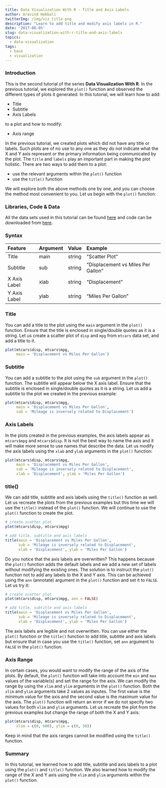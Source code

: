 ```yaml
---
title: Data Visualization With R - Title and Axis Labels
author: Aravind Hebbali
twitterImg: /img/viz_title.png
description: "Learn to add title and modify axis labels in R."
date: '2017-06-05'
slug: data-visualization-with-r-title-and-axis-labels
topics:
  - data-visualization
tags:
  - base
  - visualization
---
```


### Introduction

This is the second tutorial of the series **Data Visualization With R**. In the previous tutorial, we explored the `plot()` function and observed the different types of plots it generated. In this tutorial, we will learn how to add:

- Title
- Subtitle
- Axis Labels

to a plot and how to modify:

- Axis range

In the previous tutorial, we created plots which did not have any title or labels. Such plots are of no use to any one as they do not indicate what the X and Y axis represent or the primary information being communicated by the plot. The `title` and `labels` play an important part in making the plot holistic. There are two ways to add them to a plot:

- use the relevant arguments within the `plot()` function
- use the `title()` function

We will explore both the above methods one by one, and you can choose the method most convenient to you. Let us begin with the `plot()` function:

### Libraries, Code & Data

All the data sets used in this tutorial can be found [here](https://github.com/rsquaredacademy/datasets) and code can be downloaded from [here](https://gist.github.com/rsquaredacademy/7c0968878e8cf989b669ae80ac32d15a).

### Syntax

|Feature|Argument|Value|Example|
|:-------|:--------|:-----|:-------|
|Title  |main    |string|"Scatter Plot"|
|Subtitle  |sub    |string|"Displacement vs Miles Per Gallon"|
|X Axis Label  |xlab    |string|"Displacement"|
|Y Axis Label  |ylab    |string|"Miles Per Gallon"|

### Title

You can add a title to the plot using the `main` argument in the `plot()` function. Ensure that the title is enclosed in single/double quotes as it is a string. Let us create a scatter plot of `disp` and `mpg` from `mtcars` data set, and add a title to it.

```r
plot(mtcars$disp, mtcars$mpg, 
     main = 'Displacement vs Miles Per Gallon')
```

### Subtitle

You can add a subtitle to the plot using the `sub` argument in the `plot()` function. The subtitle will appear below the X axis label. Ensure that the subtitle is enclosed in single/double quotes as it is a string. Let us add a subtitle to the plot we created in the previous example:

```r
plot(mtcars$disp, mtcars$mpg, 
     main = 'Displacement vs Miles Per Gallon',
     sub = 'Mileage is inversely related to Displacement')
```

### Axis Labels

In the plots created in the previous examples, the axis labels appear as `mtcars$mpg` and `mtcars$disp`. It is not the best way to name the axis and it will make more sense to use names that describe the data. Let us modify the axis labels using the `xlab` and `ylab` arguments in the `plot()` function:

```r
plot(mtcars$disp, mtcars$mpg, 
     main = 'Displacement vs Miles Per Gallon',
     sub = 'Mileage is inversely related to Displacement',
     xlab = 'Displacement', ylab = 'Miles Per Gallon')
```

### title()

We can add title, subtitle and axis labels using the `title()` function as well. Let us recreate the plots from the previous examples but this time we will use the `title()` instead of the `plot()` function. We will continue to use the `plot()` function to create the plot.

```r
# create scatter plot
plot(mtcars$disp, mtcars$mpg) 

# add title, subtitle and axis labels
title(main = 'Displacement vs Miles Per Gallon',
      sub = 'Mileage is inversely related to Displacement',
      xlab = 'Displacement', ylab = 'Miles Per Gallon')
```

Do you notice that the axis labels are overwritten? This happens because the `plot()` function adds the default labels and we add a new set of labels without modifying the existing ones. The solution is to instruct the `plot()` function not to add any labels to the X and Y axis. This can be achieved using the `ann` (annotate) argument in the `plot()` function and set it to `FALSE`. Let us try it:

```r
# create scatter plot
plot(mtcars$disp, mtcars$mpg, ann = FALSE) 

# add title, subtitle and axis labels
title(main = 'Displacement vs Miles Per Gallon',
      sub = 'Mileage is inversely related to Displacement',
      xlab = 'Displacement', ylab = 'Miles Per Gallon')
```

The axis labels are legible and not overwritten. You can use either the `plot()` function or the `title()` function to add title, subtitle and axis labels but ensure that in case you use the `title()` function, set `ann` argument to `FALSE` in the `plot()` function.

### Axis Range

In certain cases, you would want to modify the range of the axis of the plots. By default, the `plot()` function will take into account the `min` and `max` values of the variable(s) and set the range for the axis. We can modify the range by using the `xlim` and `ylim` arguments in the `plot()` function. Both the `xlim` and `ylim` arguments take 2 values as inputes. The first value is the minimum value for the axis and the second value is the maximum value for the axis. The `plot()` function will return an error if we do not specify two values for both `xlim` and `ylim` arguments. Let us recreate the plot from the previous examples but change the range of both the X and Y axis:

```r
plot(mtcars$disp, mtcars$mpg, 
     xlim = c(0, 600), ylim = c(0, 50))
```

Keep in mind that the axis ranges cannot be modified using the `title()` function.

### Summary

In this tutorial, we learned how to add title, subtitle and axis labels to a plot using the `plot()` and `title()` function. We also learned how to modify the range of the X and Y axis using the `xlim` and `ylim` arguments within the `plot()` function. 


